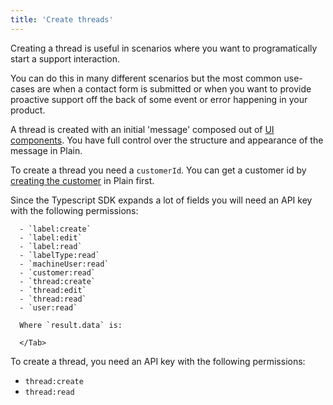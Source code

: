 ```yaml
---
title: 'Create threads'
---
```


Creating a thread is useful in scenarios where you want to programatically start a support interaction.

You can do this in many different scenarios but the most common use-cases are when a contact form is submitted or when you want to provide proactive support off the back of some event or error happening in your product.

A thread is created with an initial 'message' composed out of [UI components](/docs/ui-components). You have full control over the structure and appearance of the message in Plain.

To create a thread you need a `customerId`. You can get a customer id by [creating the customer](/docs/customers/upsert) in Plain first.

<Tabs>
  <Tab title="Typescript SDK">
      Since the Typescript SDK expands a lot of fields you will need an API key with the following permissions:

      - `label:create`
      - `label:edit`
      - `label:read`
      - `labelType:read`
      - `machineUser:read`
      - `customer:read`
      - `thread:create`
      - `thread:edit`
      - `thread:read`
      - `user:read`

<Snippet file="typescript-sdk/create-thread.mdx" />

      Where `result.data` is:

<Snippet file="typescript-sdk/create-thread-response.mdx" />

      </Tab>

  <Tab title="GraphQL">
To create a thread, you need an API key with the following permissions:

- `thread:create`
- `thread:read`

<Snippet file="graphql/create-thread.mdx" />

</Tab>

</Tabs>
